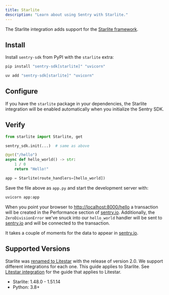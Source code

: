 ```yaml
---
title: Starlite
description: "Learn about using Sentry with Starlite."
---
```


The Starlite integration adds support for the [Starlite framework](https://docs.litestar.dev/1/).

## Install

Install `sentry-sdk` from PyPI with the `starlite` extra:

```bash {tabTitle:pip}
pip install "sentry-sdk[starlite]" "uvicorn"
```
```bash {tabTitle:uv}
uv add "sentry-sdk[starlite]" "uvicorn"
```

## Configure

If you have the `starlite` package in your dependencies, the Starlite integration will be enabled automatically when you initialize the Sentry SDK.

<PlatformContent includePath="getting-started-config" />

## Verify

```python
from starlite import Starlite, get

sentry_sdk.init(...)  # same as above

@get("/hello")
async def hello_world() -> str:
    1 / 0
    return "Hello!"

app = Starlite(route_handlers=[hello_world])
```

Save the file above as `app.py` and start the development server with:

```bash
uvicorn app:app
```

When you point your browser to [http://localhost:8000/hello](http://localhost:8000/hello) a transaction will be created in the Performance section of [sentry.io](https://sentry.io). Additionally, the `ZeroDivisionError` we've snuck into our `hello_world` handler will be sent to [sentry.io](https://sentry.io) and will be connected to the transaction.

It takes a couple of moments for the data to appear in [sentry.io](https://sentry.io).

## Supported Versions

<Alert level="warning" title="Note">

Starlite was [renamed to Litestar](https://litestar.dev/about/organization.html#litestar-and-starlite)
with the release of version 2.0. We support different integrations for each one. This guide applies to Starlite.
See [Litestar integration](/platforms/python/integrations/litestar) for the guide that applies to Litestar.

</Alert>

- Starlite: 1.48.0 - 1.51.14
- Python: 3.8+
